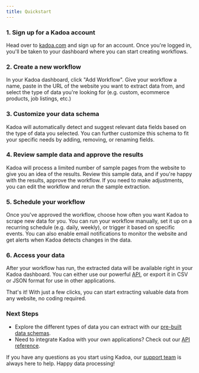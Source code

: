 ```yaml
---
title: Quickstart
---
```


### 1. Sign up for a Kadoa account

Head over to [kadoa.com](https://kadoa.com) and sign up for an account. Once you're logged in, you'll be taken to your dashboard where you can start creating workflows.

### 2. Create a new workflow

In your Kadoa dashboard, click "Add Workflow". Give your workflow a name, paste in the URL of the website you want to extract data from, and select the type of data you're looking for (e.g. custom, ecommerce products, job listings, etc.)

### 3. Customize your data schema

Kadoa will automatically detect and suggest relevant data fields based on the type of data you selected. You can further customize this schema to fit your specific needs by adding, removing, or renaming fields.

### 4. Review sample data and approve the results

Kadoa will process a limited number of sample pages from the website to give you an idea of the results.
Review this sample data, and if you're happy with the results, approve the workflow. If you need to make adjustments, you can edit the workflow and rerun the sample extraction.

### 5. Schedule your workflow

Once you've approved the workflow, choose how often you want Kadoa to scrape new data for you.
You can run your workflow manually, set it up on a recurring schedule (e.g. daily, weekly), or trigger it based on specific events.
You can also enable email notifications to monitor the website and get alerts when Kadoa detects changes in the data.

### 6. Access your data

After your workflow has run, the extracted data will be available right in your Kadoa dashboard. You can either use our powerful [API](/api-reference), or export it in CSV or JSON format for use in other applications.

That's it! With just a few clicks, you can start extracting valuable data from any website, no coding required.

### Next Steps

- Explore the different types of data you can extract with our [pre-built data schemas](/data-schemas).
- Need to integrate Kadoa with your own applications? Check out our [API reference](/api-reference).

If you have any questions as you start using Kadoa, our [support team](mailto:support@kadoa.com) is always here to help. Happy data processing!